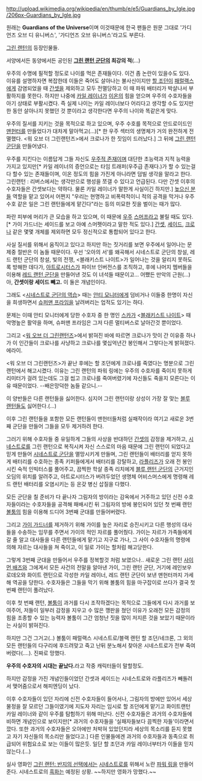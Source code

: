 http://upload.wikimedia.org/wikipedia/en/thumb/e/e5/Guardians_by_Igle.jpg/206px-Guardians_by_Igle.jpg

원래는 '''Guardians of the Universe'''이며 이것때문에 한국 팬들은 원문 그대로 '가디언즈 오브 디 유니버스', '가디언즈 오브 유니버스'라고도 부른다.

[[그린 랜턴]]의 등장인물들.

서양에서든 동양에서든 공인된 '''[[그린 랜턴 군단]]의 최강의 적'''(...)

우주의 수명에 필적할 정도로 나이를 먹은 존재들이다. 이건 좀 논란이 있을수도 있다. 이유를 설명하자면 복잡한데 이들은 죽어도 살아나는 불사신이지만 [[할 조던]]이 [[패럴랙스]]에게 감염되었을 때 [[간셋]]을 제외하고 모두 전멸당하고 이 때 파워 배터리가 박살나서 부활하지를 못한다. 하지만 나중에 [[카일 레이너]]가 [[이온]]의 힘을 얻으며 우주의 수호자들을 아기 상태로 부활시켰다. 즉 실제 나이는 카일 레이너보다 어리다고 생각할 수도 있지만 한 동안 살아나지 못했던 것 뿐이라고 생각한다면 우주의 나이와 똑같은게 맞다.

우주의 질서를 지키는 것을 목적으로 하고 있으며, 우주 수호를 목적으로 안드로이드인 [[맨헌터]]를 만들었다가 대차게 말아먹고(…)[* 한 우주 섹터의 생명체가 거의 완전하게 전멸했다. <워 오브 더 그린랜턴즈>에서 크로나가 한 짓임이 드러났다.] 그 뒤에 [[그린 랜턴 군단]]을 만들어냈다.

우주를 지킨다는 이름답게 그들 자신도 [[우주적 존재]]이며 대단한 초능력과 지적 능력을 가지고 있지만[* 카일 레이너의 증언으로는 타임 트래퍼(우주급 존재다.)가 할 수 있는걸 다 할수 있는 존재들이며, 이온 정도의 힘을 가진게 아니라면 덤빌 생각을 말라고 한다. 그린랜턴 : 리버스에서는 생각만으로 행성을 쪼갤 수 있다고 언급된다. 다만 간셋 이후의 수호자들은 간셋보다는 약하다. 물론 카일 레이너가 말한게 사실이긴 하지만.] [[높으신 분들]] 역할을 맡고 있어서 어쩐지 "우리는 현명하고 비폭력적이니 적의 공격을 막거나 우주 수호 같은 일은 그린 랜턴들에게 맡긴다"라는 등의 미묘한 짓을 벌이는 때가 많다.

파란 피부에 머리가 큰 모습을 하고 있으며, 이 때문에 [[우주]] [[스머프]]라고 불릴 때도 있다.[* 가이 가드너는 세이드를 보고 아예 스머펫이라고 말한 적도 있다.] [[간셋]], [[세이드]], [[크로나]] 같은 몇몇 개체를 제외하면 모두 정신적으로 통합되어 있다고 한다.

사실 질서를 위해서 움직이고 있다고 하지만 하는 짓거리를 보면 우주에서 일어나는 문제중 절반은 이 놈들 때문이다. 우선 '오아의 서'를 왜곡해서 시네스트로 군단의 창설, 레드 랜턴 군단의 창설, 빛의 전쟁, <블래키스트 나이트>가 일어나는 것을 알리지 못하도록 방해한 데다가, [[아트로시터스]]가 파이브 인버전스를 조직하고, 후에 나머지 멤버들을 이용해 [[레드 랜턴 군단]]을 만들어낸 것도 이 녀석들 때문이고... 어쨌든 만악의 근원(...) 아, '''간셋이랑 세이드 빼고.''' 이 둘은 개념인이다.

그래도 <[[시네스트로 군단의 역습]]> 때는 [[안티 모니터]]에게 덤비거나 이들중 한명이 자신을 희생하면서 [[슈퍼맨 프라임]]을 날려버리는 업적도 있기는 하다.

문제는 이때 안티 모니터에게 당한 수호자 중 한 명인 [[스카]]가 <[[블래키스트 나이트]]> 때 악명높은 활약을 하며, 슈퍼맨 프라임은 그저 다른 멀티버스로 날아간것 뿐이었다.

그리고 <[[워 오브 더 그린랜턴즈]]>에서 밝혀진 바에 따르면 크로나가 맛이 간 이유중 하나가 이 인간들이 크로나를 사냥하고 크로나를 몇십억년간 봉인해서 그렇다는게 밝혀졌다. 에라이.

<워 오브 더 그린랜턴즈>가 끝난 후에는 할 조던에게 크로나를 죽였다는 명분으로 그린 랜턴에서 해고시켰다. 이유는 그린 랜턴의 파워 링에는 우주의 수호자를 죽이지 못하게 리미터가 걸려 있는데도 그걸 씹고 크로나를 죽여버렸기에 자신들도 죽을지 모른다는 이유 때문이었다. --배은망덕한 놈들 같으니.--

이 양반들은 다른 랜턴들을 싫어한다. 심지어 그린 랜턴이랑 상성이 가장 잘 맞는 [[블루 랜턴]]들도 싫어한다.(...)

이후 그린 랜턴들을 포함한 모든 랜턴들이 맨헌터들처럼 실패작이라 여기고 새로운 3번째 군단을 만들어 그들을 모두 제거하려 한다.

그러기 위해 수호자들 중 유일하게 그들의 사상을 반대하던 [[간셋]]의 감정을 제거하고, [[시네스트로]]를 그린 랜턴으로 복직시켜 자신 스스로의 마음 때문에 그린 랜턴이 되었다고 믿게 만들어 [[시네스트로 군단]]을 멸망시키게 만들며, 그린 랜턴들이 배터리를 얻지 못하게 배터리를 수호하는 종족 키퍼들에게서 배터리를 강탈하고, [[라플리즈]]가 오래 전 봉인시킨 숙적 인빅터스를 풀어주고, 끔찍한 학살 종족 리치에게 [[블루 랜턴 군단]]의 근거지인 오딤의 위치를 알려주고, 아트로시터스가 버려두었던 생명체 어비스머스에게 명령해 레드 랜턴 배터리를 오염시키는 등 온갖 병신 삽질을 다했다.

모든 군단을 칠 준비가 다 끝나자 그림자의 방이라는 감옥에서 거주하고 있던 신전 수호자들이라는 수호자들을 공격해 패배시킨 뒤 그림자의 방에 봉인되어 있던 첫 번째 랜턴 [[볼툼]]의 힘을 이용해 드디어 3번째 군대를 만들어버렸다.

그리고 [[가이 가드너]]를 제거하기 위해 가이를 높은 자리로 승진시키고 다른 행성의 대사들을 수송하는 임무를 주면서 가이의 적인 자르를 풀어줬다. 가이는 자르가 가족들에게 갈 줄 알고 대사들을 다른 랜턴들에게 맡기고 지구로 가나, 그 사이 수호자들의 명령에 의해 자르는 대사들을 쳐 죽이고, 이 일로 가이는 할처럼 해고당한다.

그렇게  3번째 군대을 만들어서 우주를 정복할것 처럼 보였으나.. 새로운 그린 랜턴 [[사이먼 배즈]]와 그에게서 모든 사건의 전말을 알아낸 가이, 그린 랜턴 군단, 거기에 레인보우 로데오와 화이트 랜턴으로 각성한 카일 레이너, 레드 랜턴 군단이 보낸 맨헌터까지 가세해 역공을 당한다. 수호자들은 그들을 막기 위해 볼툼의 힘을 마구잡이로 쓰다가 결국 첫번째 랜턴이 풀려났다.

이후 첫 번째 랜턴, [[볼툼]]이 과거를 다시 조작하겠다는 목적으로 그들에게 다시 과거를 보여주어, 저들이 일부러 감정을 지우고 수 많은 깽판을 쳤던 이유가 오래전 모든 감정의 힘을 조종할 수 있는 능력자 볼툼이 그간 엄청난 짓을 많이 저지른 것을 보았기 때문이라는 사실이 밝혀진다.

하지만 그건 그거고(..) 볼툼이 패럴랙스 시네스트로/블랙 랜턴 할 조던/네크론, 그 외의 모든 랜턴들의 다구리에 후드려맞고 죽고 난뒤 분노해서 찾아온 시네스트로가 전부 죽여버렸다(....). 진짜로 망했다.

'''우주의 수호자의 시대는 끝났다.'''라고 작중 캐릭터들이 말할정도.

하지만 감정을 가진 개념인들이었던 간셋과 세이드는 시네스트로와 라플리즈가 빼돌려서 맺어줌으로서 해피엔딩이 났다.

이후 수호자들이 있던 자리에 신전 수호자들이 들어서나, 그림자의 방에만 있어서 세상 물정을 잘 모르던 그들이였기에 지도자 자리는 임시로 할 조던에게 맡기고 화이트랜턴 카일 레이너와 같이 우주를 탐험하기 위해 떠난다. 신전 수호자들은 과거의 수호자들에 비하면 개념인으로 보이지만[* 과거의 수호자들을 '실패자들보다 끔찍한 자들'이라면서 깠다. 또한 과거의 수호자들은 오아에만 처박혀 있었던지라 세상의 목소리를 듣지 못했고 자기 자신들의 목소리만 들었다고.] 다른 인물들에겐 과거의 수호자들과 동족으로 취급되어 위험요소로 보는 이들이 많은듯. 일단 할 조던과 카일 레이너부터가 이들을 믿지 않는다.(...)

실사 영화인 [[그린 랜턴: 반지의 선택]]에서는 [[시네스트로]]를 위해서 노란 [[파워 링]]을 만들어 준다. 시네스트로의 [[흑화]]는 예정된 상황. ~~하지만 영화가 망했다.~~
